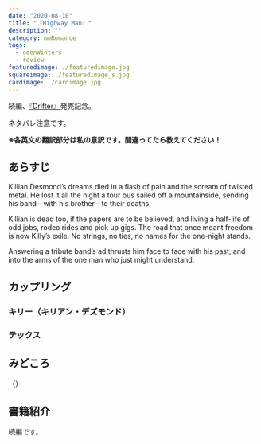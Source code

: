 ```yaml
---
date: "2020-08-10"
title: "『Highway Man』"
description: ""
category: mmRomance
tags:
  - edenWinters
  - review
featuredimage: ./featuredimage.jpg
squareimage: ./featuredimage_s.jpg
cardimage: ./cardimage.jpg
---
```



続編、[『Drifter』](https://amzn.to/3dCs1Zd)発売記念。

ネタバレ注意です。

**※各英文の翻訳部分は私の意訳です。間違ってたら教えてください！**

## あらすじ

Killian Desmond’s dreams died in a flash of pain and the scream of twisted metal. He lost it all the night a tour bus sailed off a mountainside, sending his band—with his brother—to their deaths.

Killian is dead too, if the papers are to be believed, and living a half-life of odd jobs, rodeo rides and pick up gigs. The road that once meant freedom is now Killy’s exile. No strings, no ties, no names for the one-night stands.

Answering a tribute band’s ad thrusts him face to face with his past, and into the arms of the one man who just might understand.

## カップリング

### キリー（キリアン・デズモンド）

### テックス



## みどころ

<Blockquote srcName="Highway Man" srcURL="https://amzn.to/370st0T" book>
</Blockquote>

<p className="translation">（）</p>

## 書籍紹介

<Amazon
  asin="B00LYDWC0S"
  title="Highway Man"
  linkId="d9438d5f3a97cefb9d59c3309f79a05c"
  author="Eden Winters"
/>

続編です。

<Amazon
  asin="B089G68SSS"
  title="Drifter"
  linkId="bd339aaefcae96151965bca571c0bd47"
  author="Eden Winters"
/>
